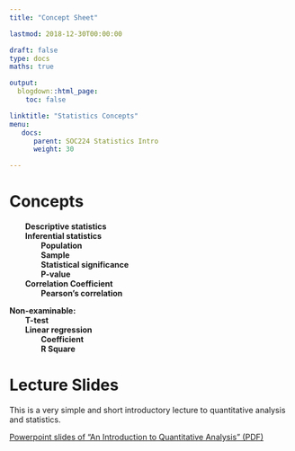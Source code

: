```yaml
---
title: "Concept Sheet"

lastmod: 2018-12-30T00:00:00

draft: false
type: docs
maths: true	

output:
  blogdown::html_page:
    toc: false

linktitle: "Statistics Concepts"
menu:
   docs:
      parent: SOC224 Statistics Intro
      weight: 30

---
```


# Concepts 

<b style="padding-left: 2em">Descriptive statistics<br></b>
<b style="padding-left: 2em">Inferential statistics<br></b>
<b style="padding-left: 4em">Population<br></b>
<b style="padding-left: 4em">Sample<br></b>
<b style="padding-left: 4em">Statistical significance<br></b>
<b style="padding-left: 4em">P-value<br></b>
<b style="padding-left: 2em">Correlation Coefficient<br></b>
<b style="padding-left: 4em">Pearson's correlation<br></b>

**Non-examinable:** <br>
<b style="padding-left: 2em">T-test<br></b>
<b style="padding-left: 2em">Linear regression<br></b>
<b style="padding-left: 4em">Coefficient<br></b>
<b style="padding-left: 4em">R Square<br></b>

# Lecture Slides

This is a very simple and short introductory lecture to quantitative analysis and statistics.

[Powerpoint slides of "An Introduction to Quantitative Analysis" (PDF)](/docs/intro to statistics v01.pdf)

